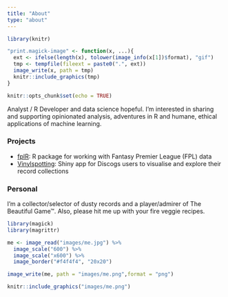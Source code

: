 ```yaml
---
title: "About"
type: "about"
---
```


```r
library(knitr)

"print.magick-image" <- function(x, ...){
  ext <- ifelse(length(x), tolower(image_info(x[1])$format), "gif")
  tmp <- tempfile(fileext = paste0(".", ext))
  image_write(x, path = tmp)
  knitr::include_graphics(tmp)
}
```

```r
knitr::opts_chunk$set(echo = TRUE)
```

Analyst / R Developer and data science hopeful. I'm interested in sharing and supporting opinionated analysis, adventures in R and humane, ethical applications of machine learning.

### Projects

* [fplR](https://ewenme.github.io/fplR/): R package for working with Fantasy Premier League (FPL) data
* [Vinylspotting](https://ewenme.shinyapps.io/vinylspotting/): Shiny app for Discogs users to visualise and explore their record collections

### Personal

I'm a collector/selector of dusty records and a player/admirer of The Beautiful Game&trade;. Also, please hit me up with your fire veggie recipes.

```r
library(magick)
library(magrittr)

me <- image_read("images/me.jpg") %>% 
  image_scale("600") %>% 
  image_scale("x600") %>% 
  image_border("#f4f4f4", "20x20")

image_write(me, path = "images/me.png",format = "png")

knitr::include_graphics("images/me.png")

```
